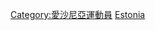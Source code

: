 {{Commonscat|Basketball players from Estonia}}

[[Category:愛沙尼亞運動員|Category:愛沙尼亞運動員]]
[[Category:各國籃球運動員|Estonia]]